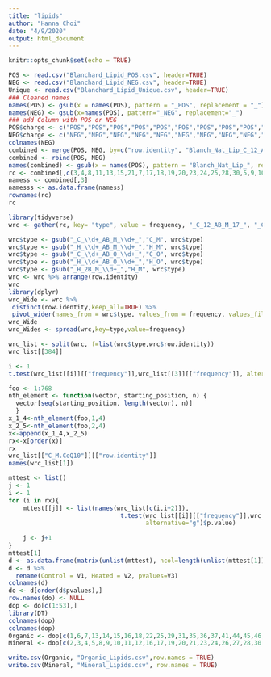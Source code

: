 ```yaml
---
title: "lipids"
author: "Hanna Choi"
date: "4/9/2020"
output: html_document
---
```


```r
knitr::opts_chunk$set(echo = TRUE)
```
```r
POS <- read.csv("Blanchard_Lipid_POS.csv", header=TRUE)
NEG <- read.csv("Blanchard_Lipid_NEG.csv", header=TRUE)
Unique <- read.csv("Blanchard_Lipid_Unique.csv", header=TRUE)
### Cleaned names
names(POS) <- gsub(x = names(POS), pattern = "_POS", replacement = "_")  
names(NEG) <- gsub(x=names(POS), pattern="_NEG", replacement="_")
### add Column with POS or NEG
POS$charge <- c("POS","POS","POS","POS","POS","POS","POS","POS","POS","POS","POS","POS","POS","POS","POS","POS","POS","POS","POS","POS","POS","POS","POS","POS","POS","POS","POS","POS","POS","POS","POS","POS","POS","POS","POS","POS","POS","POS","POS","POS","POS","POS","POS","POS","POS","POS","POS","POS","POS","POS","POS","POS","POS","POS","POS","POS","POS","POS","POS","POS","POS","POS","POS","POS","POS","POS","POS","POS","POS","POS","POS","POS","POS","POS","POS","POS","POS","POS","POS","POS","POS","POS","POS","POS","POS","POS","POS","POS","POS","POS","POS","POS","POS","POS","POS","POS","POS","POS","POS","POS","POS","POS","POS","POS","POS","POS","POS","POS","POS","POS","POS","POS","POS","POS","POS","POS","POS")
NEG$charge <- c("NEG","NEG","NEG","NEG","NEG","NEG","NEG","NEG","NEG","NEG","NEG","NEG","NEG","NEG","NEG","NEG","NEG","NEG","NEG","NEG","NEG","NEG","NEG","NEG","NEG","NEG","NEG","NEG","NEG","NEG","NEG","NEG","NEG","NEG","NEG","NEG","NEG","NEG","NEG","NEG","NEG","NEG","NEG","NEG","NEG","NEG","NEG","NEG","NEG","NEG","NEG","NEG","NEG","NEG","NEG","NEG","NEG","NEG","NEG","NEG","NEG","NEG","NEG","NEG","NEG","NEG","NEG","NEG","NEG","NEG","NEG","NEG","NEG","NEG","NEG")
colnames(NEG)
combined <- merge(POS, NEG, by=c("row.identity", "Blanch_Nat_Lip_C_12_AB_M_17_", "Blanch_Nat_Lip_C_19_AB_O_26_", "Blanch_Nat_Lip_H_17_AB_O_22_", "Blanch_Nat_Lip_H_30_AB_M_11_", "Blanch_Nat_Lip_C_19_AB_M_16_", "Blanch_Nat_Lip_C_27_AB_O_21_", "Blanch_Nat_Lip_C_12_AB_O_25_", "Blanch_Nat_Lip_C_14_AB_M_27_", "Blanch_Nat_Lip_C_14_AB_O_09_", "Blanch_Nat_Lip_C_30_AB_M_14_", "Blanch_Nat_Lip_C_34_AB_O_10_", "Blanch_Nat_Lip_C_4_AB_M_08_",  "Blanch_Nat_Lip_C_4_AB_O_04_",  "Blanch_Nat_Lip_H_28_AB_M_03_", "Blanch_Nat_Lip_H_11_AB_M_13_", "Blanch_Nat_Lip_H_17_AB_M_18_", "Blanch_Nat_Lip_H_26_AB_M_12_", "Blanch_Nat_Lip_C_7_AB_M_07_",  "Blanch_Nat_Lip_H_11_AB_O_24_", "Blanch_Nat_Lip_H_2B_M_02_",   "Blanch_Nat_Lip_H_2_AB_M_23_",  "Blanch_Nat_Lip_H_32_AB_M_20_", "Blanch_Nat_Lip_H_2_AB_O_15_",  "Blanch_Nat_Lip_H_32_AB_O_19_", "Blanch_Nat_Lip_H_34_AB_M_01_", "Blanch_Nat_Lip_H_4_AB_O_06_",  "Blanch_Nat_Lip_H_4_AB_M_05_",  "charge"))
combined <- rbind(POS, NEG)
names(combined) <- gsub(x = names(POS), pattern = "Blanch_Nat_Lip_", replacement = "_")  
rc <- combined[,c(3,4,8,11,13,15,21,7,17,18,19,20,23,24,25,28,30,5,9,10,12,14,16,6,22,26,27,29,31)]
namess <- combined[,3]
namesss <- as.data.frame(namess)
rownames(rc)
rc
```
```r
library(tidyverse)
wrc <- gather(rc, key= "type", value = frequency, "_C_12_AB_M_17_", "_C_19_AB_M_16_", "_C_14_AB_M_27_", "_C_30_AB_M_14_", "_C_4_AB_M_08_", "_C_7_AB_M_07_"  ,"_H_30_AB_M_11_"  ,"_H_28_AB_M_03_","_H_11_AB_M_13_", "_H_17_AB_M_18_"  ,   "_H_26_AB_M_12_"   ,  "_H_2B_M_02_"    ,    "_H_2_AB_M_23_", "_H_32_AB_M_20_"   ,  "_H_34_AB_M_01_"    , "_H_4_AB_M_05_"   ,   "_C_19_AB_O_26_"  , "_C_27_AB_O_21_"    , "_C_12_AB_O_25_"     ,"_C_14_AB_O_09_"   ,  "_C_34_AB_O_10_" , "_C_4_AB_O_04_", "_H_17_AB_O_22_",  "_H_11_AB_O_24_"    , "_H_2_AB_O_15_","_H_32_AB_O_19_", "_H_4_AB_O_06_")

wrc$type <- gsub("_C_\\d+_AB_M_\\d+_","C_M", wrc$type)
wrc$type <- gsub("_H_\\d+_AB_M_\\d+_","H_M", wrc$type)
wrc$type <- gsub("_C_\\d+_AB_O_\\d+_","C_O", wrc$type)
wrc$type <- gsub("_H_\\d+_AB_O_\\d+_","H_O", wrc$type)
wrc$type <- gsub("_H_2B_M_\\d+_","H_M", wrc$type)
wrc <- wrc %>% arrange(row.identity)
wrc
library(dplyr)
wrc_Wide <- wrc %>%
 distinct(row.identity,keep_all=TRUE) %>%
 pivot_wider(names_from = wrc$type, values_from = frequency, values_fill = list(frequency = 0))
wrc_Wide
wrc_Wides <- spread(wrc,key=type,value=frequency)
```
```r
wrc_list <- split(wrc, f=list(wrc$type,wrc$row.identity))
wrc_list[[384]]
```
```r
i <- 1
t.test(wrc_list[[i]][["frequency"]],wrc_list[[3]][["frequency"]], alternative="g")
```
```r
foo <- 1:768
nth_element <- function(vector, starting_position, n) { 
  vector[seq(starting_position, length(vector), n)] 
  }
x_1_4<-nth_element(foo,1,4)
x_2_5<-nth_element(foo,2,4)
x<-append(x_1_4,x_2_5)
rx<-x[order(x)]
rx
wrc_list[["C_M.CoQ10"]][["row.identity"]]
names(wrc_list[1])
```


```r
mttest <- list()
j <- 1
i <- 1
for (i in rx){
    mttest[[j]] <- list(names(wrc_list[c(i,i+2)]),
                               t.test(wrc_list[[i]][["frequency"]],wrc_list[[(i+2)]][["frequency"]],
                                      alternative="g")$p.value)
    
    j <- j+1
}
mttest[1]
d <- as.data.frame(matrix(unlist(mttest), ncol=length(unlist(mttest[1])), byrow = TRUE))
d <- d %>%
  rename(Control = V1, Heated = V2, pvalues=V3)
colnames(d)
do <- d[order(d$pvalues),]
row.names(do) <- NULL
dop <- do[c(1:53),] 
library(DT)
colnames(dop)
colnames(dop)
Organic <- dop[c(1,6,7,13,14,15,16,18,22,25,29,31,35,36,37,41,44,45,46,47,49),]
Mineral <- dop[c(2,3,4,5,8,9,10,11,12,16,17,19,20,21,23,24,26,27,28,30,32,33,34,38,39,40,42,43,48,50,51,52,53),]
```
```r
write.csv(Organic, "Organic_Lipids.csv",row.names = TRUE)
write.csv(Mineral, "Mineral_Lipids.csv", row.names = TRUE)
```


